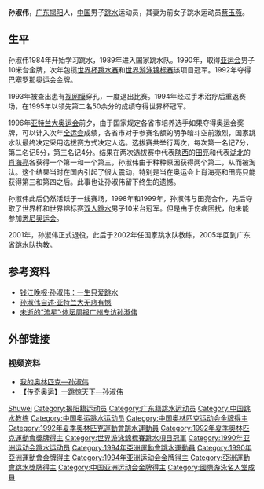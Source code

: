 {{noteTA|G1=Aquatics}}
{{MedalTableTop|Replace this image male.svg|150px}}
{{MedalSport | 男子[[跳水|跳水]]}}
{{MedalCountry | {{CHN}} }}
{{MedalCompetition|[[奧林匹克運動會|奧林匹克運動會]]}}
{{MedalGold  | [[1992年夏季奥林匹克运动会|1992年巴塞隆納]] | [[1992年夏季奧林匹克運動會跳水比賽|10米台]]}}
{{MedalCompetition|[[世界游泳錦標賽|世界錦標賽]]}}
{{MedalGold | [[1991年世界游泳錦標賽|1991年帕斯]] | 10米台}}
{{MedalGold| [[1998年世界游泳錦標賽|1998年帕斯]] | 雙人10米台}}
{{MedalSilver | [[1994年世界游泳錦標賽|1994年羅馬]]| 10米台}}
{{MedalCompetition|[[亞洲運動會|亞洲運動會]]}}
{{MedalGold| [[1990年亚洲运动会|1990年北京]] | 10米台}} 
{{MedalGold| [[1994年亚洲运动会|1994年廣島]] | 10米台}} 
{{MedalBottom}}

'''孙淑伟'''{{BD|1976年|1月|||catIdx=Sun Shuwei}}，[[广东|广东]][[揭阳|揭阳]]人，[[中华人民共和国|中国]]男子[[跳水|跳水]]运动员，其妻为前女子跳水运动员[[蔡玉燕|蔡玉燕]]。

== 生平 ==
孙淑伟1984年开始学习跳水，1989年进入国家跳水队。1990年，取得[[1990年亚洲运动会|亚运会]]男子10米台金牌，次年包揽[[跳水世界盃|世界杯跳水赛]]和[[世界游泳锦标赛|世界游泳锦标赛]]该项目冠军。1992年夺得[[1992年夏季奥林匹克运动会|巴塞罗那奥运会]]金牌。

1993年被查出患有[[视网膜|视网膜]]穿孔，一度退出比赛。1994年经过手术治疗后重返赛场，在1995年以领先第二名50余分的成绩夺得世界杯冠军。

1996年[[1996年夏季奥林匹克运动会|亚特兰大奥运会]]前夕，由于国家规定各省市培养选手如果夺得奥运会奖牌，可以计入次年[[中华人民共和国全国运动会|全运会]]成绩，各省市对于参赛名额的明争暗斗空前激烈，国家跳水队最终决定采用选拔赛方式决定人选。选拔赛共举行两次，每次第一名记7分，第二名记5分，第三名记4分。结果在两次选拔赛中代表[[陕西省|陕西]]的[[田亮|田亮]]和代表[[湖北省|湖北]]的[[肖海亮|肖海亮]]各获得一个第一和一个第三，孙淑伟由于种种原因获得两个第二，从而被淘汰。这个结果当时在国内引起了很大震动，特别是当在奥运会上肖海亮和田亮只能获得第三和第四之后。此事也让孙淑伟留下终生的遗憾。

孙淑伟此后仍然活跃于一线赛场，1998年和1999年，孙淑伟与田亮合作，先后夺取了世界杯和世界锦标赛[[双人跳水|双人跳水]]男子10米台冠军。但是由于伤病困扰，他未能参加[[2000年夏季奥林匹克运动会|悉尼奥运会]]。

2001年，孙淑伟正式退役，此后于2002年任国家跳水队教练，2005年回到广东省跳水队执教。

== 参考资料 ==
* [http://sports.sina.com.cn/o/2004-04-23/1757858850.shtml 钱江晚报·孙淑伟：一生只爱跳水]{{Wayback|url=http://sports.sina.com.cn/o/2004-04-23/1757858850.shtml |date=20171226130407 }}
* [https://web.archive.org/web/20070928043321/http://www.sinosports.net/programs/templates/sinonews.php?id=1180489450&ruleid=6 孙淑伟自述·亚特兰大无悲有憾]
* [http://sports.tom.com/2007-05-30/03VO/85592725.html 未逝的“流星”·体坛周报广州专访孙淑伟]{{dead link|date=2017年12月 |bot=InternetArchiveBot |fix-attempted=yes }}

== 外部链接 ==
=== 视频资料 ===
* [http://www.cctv.com/video/wodeaolinpike/2007/02/wodeaolinpike_300_20070228_1.shtml 我的奥林匹克—孙淑伟]{{Wayback|url=http://www.cctv.com/video/wodeaolinpike/2007/02/wodeaolinpike_300_20070228_1.shtml |date=20160304193917 }}
* [http://www.cctv.com/video/wwwwxinwen/2008/02/wwwwxinwen_300_20080226_39.shtml 【传奇奥运】一跳惊天下—孙淑伟]{{Wayback|url=http://www.cctv.com/video/wwwwxinwen/2008/02/wwwwxinwen_300_20080226_39.shtml |date=20160304205257 }}

{{奥林匹克运动会跳水男子单人10米跳台冠军}}
{{世界游泳錦標賽跳水項目－男子10米高臺冠軍}}
{{世界游泳錦標賽跳水項目－男子雙人10米高臺冠軍}}
{{亚洲运动会跳水比赛男子10米跳台冠军}}

{{Authority control}}
{{DEFAULTSORT:Sun Shuwei}}
[[Category:孙姓|Shuwei]]
[[Category:揭阳籍运动员|Category:揭阳籍运动员]]
[[Category:广东籍跳水运动员|Category:广东籍跳水运动员]]
[[Category:中国跳水教练|Category:中国跳水教练]]
[[Category:中国奥运跳水运动员|Category:中国奥运跳水运动员]]
[[Category:中国奥林匹克运动会金牌得主|Category:中国奥林匹克运动会金牌得主]]
[[Category:1992年夏季奧林匹克運動會跳水運動員|Category:1992年夏季奧林匹克運動會跳水運動員]]
[[Category:1992年夏季奧林匹克運動會獎牌得主|Category:1992年夏季奧林匹克運動會獎牌得主]]
[[Category:世界游泳錦標賽跳水項目冠軍|Category:世界游泳錦標賽跳水項目冠軍]]
[[Category:1990年亚洲运动会跳水运动员|Category:1990年亚洲运动会跳水运动员]]
[[Category:1994年亞洲運動會跳水運動員|Category:1994年亞洲運動會跳水運動員]]
[[Category:1990年亞洲運動會金牌得主|Category:1990年亞洲運動會金牌得主]]
[[Category:1994年亚洲运动会金牌得主|Category:1994年亚洲运动会金牌得主]]
[[Category:亞洲運動會跳水獎牌得主|Category:亞洲運動會跳水獎牌得主]]
[[Category:中国亚洲运动会金牌得主|Category:中国亚洲运动会金牌得主]]
[[Category:國際游泳名人堂成員|Category:國際游泳名人堂成員]]